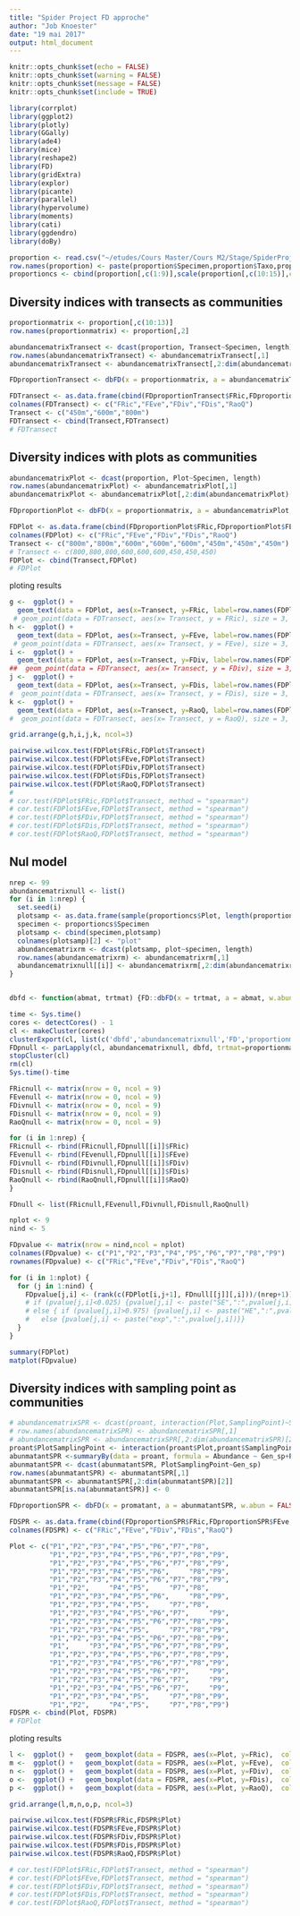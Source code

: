 ```yaml
---
title: "Spider Project FD approche"
author: "Job Knoester"
date: "19 mai 2017"
output: html_document
---
```

```r
knitr::opts_chunk$set(echo = FALSE)
knitr::opts_chunk$set(warning = FALSE)
knitr::opts_chunk$set(message = FALSE)
knitr::opts_chunk$set(include = TRUE)

library(corrplot)
library(ggplot2)
library(plotly)
library(GGally)
library(ade4)
library(mice)
library(reshape2)
library(FD)
library(gridExtra)
library(explor)
library(picante)
library(parallel)
library(hypervolume)
library(moments)
library(cati)
library(ggdendro)
library(doBy)

proportion <- read.csv("~/etudes/Cours Master/Cours M2/Stage/SpiderProject/Spider_weited_traits.csv")
row.names(proportion) <- paste(proportion$Specimen,proportion$Taxo,proportion$StageSex)
proportioncs <- cbind(proportion[,c(1:9)],scale(proportion[,c(10:15)],center = T, scale = T))

```

## Diversity indices with transects as communities
```r
proportionmatrix <- proportion[,c(10:13)]
row.names(proportionmatrix) <- proportion[,2]

abundancematrixTransect <- dcast(proportion, Transect~Specimen, length)
row.names(abundancematrixTransect) <- abundancematrixTransect[,1]
abundancematrixTransect <- abundancematrixTransect[,2:dim(abundancematrixTransect)[2]] 

FDproportionTransect <- dbFD(x = proportionmatrix, a = abundancematrixTransect, w.abun = FALSE, stand.x = TRUE, ord = c("podani", "metric"), asym.bin = NULL, calc.FRic = TRUE, m = 6, stand.FRic = FALSE, scale.RaoQ = FALSE, calc.FGR = FALSE, clust.type = "ward", km.inf.gr = 2, km.sup.gr = nrow(x) - 1, km.iter = 100, km.crit = c("calinski", "ssi"), calc.CWM = TRUE, CWM.type = c("dom", "all"), calc.FDiv = TRUE, dist.bin = 2, print.pco = FALSE, messages = TRUE)

FDTransect <- as.data.frame(cbind(FDproportionTransect$FRic,FDproportionTransect$FEve,FDproportionTransect$FDiv,FDproportionTransect$FDis,FDproportionTransect$RaoQ))
colnames(FDTransect) <- c("FRic","FEve","FDiv","FDis","RaoQ")
Transect <- c("450m","600m","800m")
FDTransect <- cbind(Transect,FDTransect)
# FDTransect

```

## Diversity indices with plots as communities
```r
abundancematrixPlot <- dcast(proportion, Plot~Specimen, length)
row.names(abundancematrixPlot) <- abundancematrixPlot[,1]
abundancematrixPlot <- abundancematrixPlot[,2:dim(abundancematrixPlot)[2]] 

FDproportionPlot <- dbFD(x = proportionmatrix, a = abundancematrixPlot, w.abun = FALSE, stand.x = TRUE, ord = c("podani", "metric"), asym.bin = NULL, calc.FRic = TRUE, m = 4, stand.FRic = FALSE, scale.RaoQ = FALSE, calc.FGR = FALSE, clust.type = "ward", km.inf.gr = 2, km.sup.gr = nrow(x) - 1, km.iter = 100, km.crit = c("calinski", "ssi"), calc.CWM = TRUE, CWM.type = c("dom", "all"), calc.FDiv = TRUE, dist.bin = 2, print.pco = FALSE, messages = TRUE)

FDPlot <- as.data.frame(cbind(FDproportionPlot$FRic,FDproportionPlot$FEve,FDproportionPlot$FDiv,FDproportionPlot$FDis,FDproportionPlot$RaoQ))
colnames(FDPlot) <- c("FRic","FEve","FDiv","FDis","RaoQ")
Transect <- c("800m","800m","600m","600m","600m","450m","450m","450m")
# Transect <- c(800,800,800,600,600,600,450,450,450)
FDPlot <- cbind(Transect,FDPlot)
# FDPlot
```

ploting results
```r
g <-  ggplot() + 
  geom_text(data = FDPlot, aes(x=Transect, y=FRic, label=row.names(FDPlot)),  colour="black")  
 # geom_point(data = FDTransect, aes(x= Transect, y = FRic), size = 3, colour = "red")
h <-  ggplot() + 
  geom_text(data = FDPlot, aes(x=Transect, y=FEve, label=row.names(FDPlot)),  colour="black")  
 # geom_point(data = FDTransect, aes(x= Transect, y = FEve), size = 3, colour = "red")
i <-  ggplot() + 
  geom_text(data = FDPlot, aes(x=Transect, y=FDiv, label=row.names(FDPlot)),  colour="black")  
##  geom_point(data = FDTransect, aes(x= Transect, y = FDiv), size = 3, colour = "red")
j <-  ggplot() + 
  geom_text(data = FDPlot, aes(x=Transect, y=FDis, label=row.names(FDPlot)),  colour="black")  
#  geom_point(data = FDTransect, aes(x= Transect, y = FDis), size = 3, colour = "red")
k <-  ggplot() + 
  geom_text(data = FDPlot, aes(x=Transect, y=RaoQ, label=row.names(FDPlot)),  colour="black")  
#  geom_point(data = FDTransect, aes(x= Transect, y = RaoQ), size = 3, colour = "red")

grid.arrange(g,h,i,j,k, ncol=3)

pairwise.wilcox.test(FDPlot$FRic,FDPlot$Transect)
pairwise.wilcox.test(FDPlot$FEve,FDPlot$Transect)
pairwise.wilcox.test(FDPlot$FDiv,FDPlot$Transect)
pairwise.wilcox.test(FDPlot$FDis,FDPlot$Transect)
pairwise.wilcox.test(FDPlot$RaoQ,FDPlot$Transect)
#
# cor.test(FDPlot$FRic,FDPlot$Transect, method = "spearman")
# cor.test(FDPlot$FEve,FDPlot$Transect, method = "spearman")
# cor.test(FDPlot$FDiv,FDPlot$Transect, method = "spearman")
# cor.test(FDPlot$FDis,FDPlot$Transect, method = "spearman")
# cor.test(FDPlot$RaoQ,FDPlot$Transect, method = "spearman")

```

## Nul model

```r
nrep <- 99
abundancematrixnull <- list()
for (i in 1:nrep) {
  set.seed(i)
  plotsamp <- as.data.frame(sample(proportioncs$Plot, length(proportioncs$Plot), replace = F))
  specimen <- proportioncs$Specimen
  plotsamp <- cbind(specimen,plotsamp)
  colnames(plotsamp)[2] <- "plot"
  abundancematrixrm <- dcast(plotsamp, plot~specimen, length)
  row.names(abundancematrixrm) <- abundancematrixrm[,1]
  abundancematrixnull[[i]] <- abundancematrixrm[,2:dim(abundancematrixrm)[2]]
}


dbfd <- function(abmat, trtmat) {FD::dbFD(x = trtmat, a = abmat, w.abun = FALSE, stand.x = TRUE, ord = c("podani", "metric"), asym.bin = NULL, calc.FRic = TRUE, m = 6, stand.FRic = FALSE, scale.RaoQ = FALSE, calc.FGR = FALSE, clust.type = "ward", km.inf.gr = 2, km.sup.gr = nrow(x) - 1, km.iter = 100, km.crit = c("calinski", "ssi"), calc.CWM = FALSE, CWM.type = c("dom", "all"), calc.FDiv = TRUE, dist.bin = 2, print.pco = FALSE, messages = TRUE)}

time <- Sys.time()
cores <- detectCores() - 1
cl <- makeCluster(cores)
clusterExport(cl, list(c('dbfd','abundancematrixnull','FD','proportionmatrix')))
FDpnull <- parLapply(cl, abundancematrixnull, dbfd, trtmat=proportionmatrix)
stopCluster(cl)
rm(cl) 
Sys.time()-time

FRicnull <- matrix(nrow = 0, ncol = 9)
FEvenull <- matrix(nrow = 0, ncol = 9)
FDivnull <- matrix(nrow = 0, ncol = 9)
FDisnull <- matrix(nrow = 0, ncol = 9)
RaoQnull <- matrix(nrow = 0, ncol = 9)

for (i in 1:nrep) {
FRicnull <- rbind(FRicnull,FDpnull[[i]]$FRic)
FEvenull <- rbind(FEvenull,FDpnull[[i]]$FEve)
FDivnull <- rbind(FDivnull,FDpnull[[i]]$FDiv)
FDisnull <- rbind(FDisnull,FDpnull[[i]]$FDis)
RaoQnull <- rbind(RaoQnull,FDpnull[[i]]$RaoQ)
}

FDnull <- list(FRicnull,FEvenull,FDivnull,FDisnull,RaoQnull)

nplot <- 9
nind <- 5

FDpvalue <- matrix(nrow = nind,ncol = nplot)
colnames(FDpvalue) <- c("P1","P2","P3","P4","P5","P6","P7","P8","P9")
rownames(FDpvalue) <- c("FRic","FEve","FDiv","FDis","RaoQ")

for (i in 1:nplot) {   
  for (j in 1:nind) {   
    FDpvalue[j,i] <- (rank(c(FDPlot[i,j+1], FDnull[[j]][,i]))/(nrep+1))[1]
    # if (pvalue[j,i]<0.025) {pvalue[j,i] <- paste("SE",":",pvalue[j,i])}
    # else { if (pvalue[j,i]>0.975) {pvalue[j,i] <- paste("HE",":",pvalue[j,i])}
    #   else {pvalue[j,i] <- paste("exp",":",pvalue[j,i])}}
  }
}

summary(FDPlot)
matplot(FDpvalue)


```


## Diversity indices with sampling point as communities
```r
# abundancematrixSPR <- dcast(proant, interaction(Plot,SamplingPoint)~Specimen, length)
# row.names(abundancematrixSPR) <- abundancematrixSPR[,1]
# abundancematrixSPR <- abundancematrixSPR[,2:dim(abundancematrixSPR)[2]] 
proant$PlotSamplingPoint <- interaction(proant$Plot,proant$SamplingPoint)
abunmatantSPR <-summaryBy(data = proant, formula = Abundance ~ Gen_sp+PlotSamplingPoint, FUN = sum, keep.names = T, na.rm = T)
abunmatantSPR <- dcast(abunmatantSPR, PlotSamplingPoint~Gen_sp)
row.names(abunmatantSPR) <- abunmatantSPR[,1]
abunmatantSPR <- abunmatantSPR[,2:dim(abunmatantSPR)[2]]
abunmatantSPR[is.na(abunmatantSPR)] <- 0

FDproportionSPR <- dbFD(x = promatant, a = abunmatantSPR, w.abun = FALSE, stand.x = TRUE, ord = c("podani", "metric"), asym.bin = NULL, calc.FRic = TRUE, m = 6, stand.FRic = FALSE, scale.RaoQ = FALSE, calc.FGR = FALSE, clust.type = "ward", km.inf.gr = 2, km.sup.gr = nrow(x) - 1, km.iter = 100, km.crit = c("calinski", "ssi"), calc.CWM = TRUE, CWM.type = c("dom", "all"), calc.FDiv = TRUE, dist.bin = 2, print.pco = FALSE, messages = TRUE)

FDSPR <- as.data.frame(cbind(FDproportionSPR$FRic,FDproportionSPR$FEve,FDproportionSPR$FDiv,FDproportionSPR$FDis,FDproportionSPR$RaoQ))
colnames(FDSPR) <- c("FRic","FEve","FDiv","FDis","RaoQ")

Plot <- c("P1","P2","P3","P4","P5","P6","P7","P8",
          "P1","P2","P3","P4","P5","P6","P7","P8","P9",
          "P1","P2","P3","P4","P5","P6","P7","P8","P9",
          "P1","P2","P3","P4","P5","P6",     "P8","P9",
          "P1","P2","P3","P4","P5","P6","P7","P8","P9",
          "P1","P2",     "P4","P5",     "P7","P8",
          "P1","P2","P3","P4","P5","P6",     "P8","P9",
          "P1","P2","P3","P4","P5",     "P7","P8",
          "P1","P2","P3","P4","P5","P6","P7",     "P9",
          "P1","P2","P3","P4","P5","P6","P7","P8","P9",
          "P1","P2","P3","P4","P5",     "P7","P8","P9",
          "P1","P2","P3","P4","P5","P6","P7","P8","P9",
          "P1",     "P3","P4","P5","P6","P7","P8","P9",
          "P1","P2","P3","P4","P5","P6","P7","P8","P9",
          "P1","P2","P3","P4","P5","P6","P7","P8","P9",
          "P1","P2","P3","P4","P5","P6","P7",     "P9",
          "P1","P2","P3","P4","P5","P6","P7",     "P9",
          "P1","P2","P3","P4","P5","P6","P7",     "P9",
          "P1","P2","P3","P4","P5",     "P7","P8","P9",
          "P1","P2",     "P4","P5",     "P7","P8","P9")
FDSPR <- cbind(Plot, FDSPR)
# FDPlot
```

ploting results
```r
l <-  ggplot() +   geom_boxplot(data = FDSPR, aes(x=Plot, y=FRic),  colour="black")
m <-  ggplot() +   geom_boxplot(data = FDSPR, aes(x=Plot, y=FEve),  colour="black")
n <-  ggplot() +   geom_boxplot(data = FDSPR, aes(x=Plot, y=FDiv),  colour="black")
o <-  ggplot() +   geom_boxplot(data = FDSPR, aes(x=Plot, y=FDis),  colour="black")
p <-  ggplot() +   geom_boxplot(data = FDSPR, aes(x=Plot, y=RaoQ),  colour="black")

grid.arrange(l,m,n,o,p, ncol=3)

pairwise.wilcox.test(FDSPR$FRic,FDSPR$Plot)
pairwise.wilcox.test(FDSPR$FEve,FDSPR$Plot)
pairwise.wilcox.test(FDSPR$FDiv,FDSPR$Plot)
pairwise.wilcox.test(FDSPR$FDis,FDSPR$Plot)
pairwise.wilcox.test(FDSPR$RaoQ,FDSPR$Plot)

# cor.test(FDPlot$FRic,FDPlot$Transect, method = "spearman")
# cor.test(FDPlot$FEve,FDPlot$Transect, method = "spearman")
# cor.test(FDPlot$FDiv,FDPlot$Transect, method = "spearman")
# cor.test(FDPlot$FDis,FDPlot$Transect, method = "spearman")
# cor.test(FDPlot$RaoQ,FDPlot$Transect, method = "spearman")

```






























